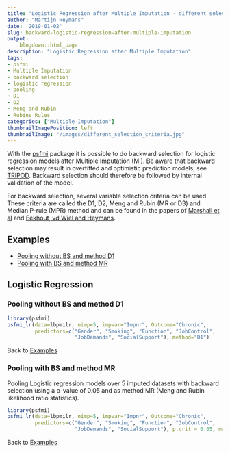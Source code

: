 ```yaml
---
title: "Logistic Regression after Multiple Imputation - different selection criteria"
author: "Martijn Heymans"
date: '2019-01-02'
slug: backward-logistic-regression-after-multiple-imputation
output:
    blogdown::html_page
description: "Logistic Regression after Multiple Imputation"
tags:
- psfmi
- Multiple Imputation
- backward selection
- logistic regression
- pooling 
- D1
- D2
- Meng and Rubin
- Rubins Rules
categories: ["Multiple Imputation"]
thumbnailImagePosition: left
thumbnailImage: "/images/different_selection_criteria.jpg"
---
```


With the [psfmi](/psfmi/) package it is possible to do backward selection for logistic regression models after Multiple Imputation (MI). Be aware that backward selection may result in overfitted and optimistic prediction models, see [TRIPOD](http://annals.org/aim/fullarticle/2088542/transparent-reporting-multivariable-prediction-model-individual-prognosis-diagnosis-tripod-explanation). Backward selection should therefore be followed by internal validation of the model. 

For backward selection, several variable selection criteria can be used. These criteria are called the D1, D2, Meng and Rubin (MR or D3) and Median P-rule (MPR) method and can be found in the papers of [Marshall et al](https://bmcmedresmethodol.biomedcentral.com/articles/10.1186/1471-2288-9-57){target="_blank"} and [Eekhout, vd Wiel and Heymans](https://bmcmedresmethodol.biomedcentral.com/articles/10.1186/s12874-017-0404-7){target="_blank"}. 

## Examples 

+ [Pooling without BS and method D1] 
+ [Pooling with BS and method MR] 

## Logistic Regression

### Pooling without BS and method D1

```r

library(psfmi)
psfmi_lr(data=lbpmilr, nimp=5, impvar="Impnr", Outcome="Chronic",
         predictors=c("Gender", "Smoking", "Function", "JobControl",
                      "JobDemands", "SocialSupport"), method="D1")

```

Back to [Examples]

### Pooling with BS and method MR

Pooling Logistic regression models over 5 imputed datasets with backward selection
using a p-value of 0.05 and as method MR (Meng and Rubin likelihood ratio statistics).

```r

library(psfmi)
psfmi_lr(data=lbpmilr, nimp=5, impvar="Impnr", Outcome="Chronic",
         predictors=c("Gender", "Smoking", "Function", "JobControl",
                      "JobDemands", "SocialSupport"), p.crit = 0.05, method="MR")

```

Back to [Examples]


